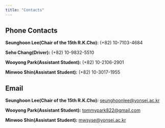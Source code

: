 ```yaml
---
title: "Contacts"
---
```

## Phone Contacts
**Seunghoon Lee(Chair of the 15th R.K.Cho):** (+82) 10-7103-4684

**Seho Chang(Driver):** (+82) 10-9832-5510

**Wooyong Park(Assistant Student):** (+82) 10-2106-2901

**Minwoo Shin(Assistant Student):** (+82) 10-3017-1955

## Email
**Seunghoon Lee(Chair of the 15th R.K.Cho):** [seunghoonlee@yonsei.ac.kr](mailto:seunghoonlee@yonsei.ac.kr)

**Wooyong Park(Assistant Student):** [tommypark822@gmail.com](mailto:tommypark822@gmail.com)

**Minwoo Shin(Assistant Student):** [mwsyse@yonsei.ac.kr](mailto:mwsyse@yonsei.ac.kr)
